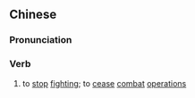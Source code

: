 {{also|罢兵}}
==Chinese==
{{zh-forms|s=罢兵}}

===Pronunciation===
{{zh-pron
|m=bàbīng
|cat=v
}}

===Verb===
{{zh-verb}}

# {{lb|zh|archaic}} to [[stop]] [[fighting]]; to [[cease]] [[combat]] [[operation]]s